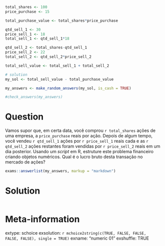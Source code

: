 ```r
total_shares <- 100
price_purchase <- 15

total_purchase_value <- total_shares*price_purchase

qtd_sell_1 <- 30
price_sell_1 <- 18
total_sell_1 <- qtd_sell_1*18

qtd_sell_2 <- total_shares-qtd_sell_1
price_sell_2 <- 22
total_sell_2 <- qtd_sell_2*price_sell_2

total_sell_value <- total_sell_1 + total_sell_2

# solution
my_sol <- total_sell_value - total_purchase_value
```

```r
my_answers <- make_random_answers(my_sol, is_cash = TRUE)

#check_answers(my_answers)
```

Question
========

Vamos supor que, em certa data, você comprou `r total_shares` ações de uma empresa, a `price_purchase` reais por ação. Depois de algum tempo, você vendeu `r qtd_sell_1` ações por `r price_sell_1` reais cada e as `r qtd_sell_2` ações restantes foram vendidas por `r price_sell_2` reais em um dia posterior. Usando um _script_ em R, estruture este problema financeiro criando objetos numéricos. Qual é o lucro bruto desta transação no mercado de ações?

```r
exams::answerlist(my_answers, markup = "markdown")
```

Solution
================

```r
```

Meta-information
================
extype: schoice
exsolution: `r mchoice2string(c(TRUE, FALSE, FALSE, FALSE, FALSE), single = TRUE)`
exname: "numeric 01"
exshuffle: TRUE

